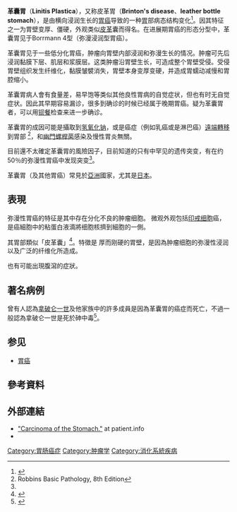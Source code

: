{{medical}}
{{Infobox medical condition |
  Name           = 革囊胃<br>Linitis plastica |
  Image          = Linitis plastica.jpg |
  Caption        = 內窺鏡下的革囊胃。整個胃壁為腫瘤所浸潤，造成其變厚狀如革囊的外觀 |
  DiseasesDB     = 
|  width          = 350
|  ICD10          = {{ICD10|C|16|9|c|15}} |
  ICD9           = {{ICD9|151.9}} |
  ICDO           = {{ICDO|8142|3}} |
  OMIM           = |
  MedlinePlus    = |
  eMedicineSubj  = |
  eMedicineTopic = |
  MeshID         = D008039 |
}}

'''革囊胃'''（'''Linitis Plastica'''），又称皮革胃（'''Brinton's disease'''、'''leather bottle stomach'''），是由横向浸润生长的[[胃癌|胃癌]]导致的一种[[胃|胃]]部病态结构变化<ref>{{cite web|title=Stomach (Gastric) Cancer|url=http://www.cancer.gov/cancertopics/types/stomach|website=NCI|accessdate=1 July 2014|archive-date=2014-07-04|archive-url=https://web.archive.org/web/20140704181619/http://www.cancer.gov/cancertopics/types/stomach|dead-url=no}}</ref>。因其特征之一为胃壁变厚、僵硬，外观类似[[皮革|皮革]]囊而得名。在进展期胃癌的形态分型中，革囊胃见于Borrmann 4型（弥漫浸润型胃癌）。

革囊胃见于一些低分化胃癌，肿瘤向胃壁内部浸润和弥漫生长的情况。肿瘤可先后浸润黏膜下层、肌层和浆膜层。这类肿瘤沿胃壁生长，可造成整个胃壁受侵。受侵胃壁组织发生纤维化，黏膜皱襞消失，胃壁本身变厚变硬，并造成胃蠕动减慢和胃腔缩小。

革囊胃病人會有食量差，易早饱等类似其他良性胃病的自觉症状，但也有时无自觉症状。因此其早期容易漏诊，很多到确诊的时候已经属于晚期胃癌。疑为革囊胃者，可以用[[钡餐|钡餐]]检查来进一步确诊。

革囊胃的成因可能是攝取到[[氢氧化钠|氢氧化钠]]，或是癌症（例如乳癌或是淋巴癌）[[遠端轉移|遠端轉移]]到胃部 <ref name="RobbinsBasic">Robbins Basic Pathology, 8th Edition</ref>，和[[幽門螺桿菌|幽門螺桿菌]]感染及慢性胃炎無關。

目前還不太確定革囊胃的風險因子，目前知道的只有{{tsl|en|CDH1 (gene)|E-钙粘蛋白}}中罕见的遗传突变，有在约50％的弥漫性胃癌中发现突变<ref name="RobbinsBasic" />。

革囊胃（及其他胃癌）常見於[[亞洲|亞洲]]國家，尤其是[[日本|日本]]。

==表現==
{{Linitis_plastica}}
弥漫性胃癌的特征是其中存在分化不良的肿瘤细胞。 微观外观包括[[印戒细胞|印戒细胞]]癌，是癌細胞中的粘蛋白液滴將细胞核擠到細胞的一側。

其胃部類似「皮革囊」<ref>{{DorlandsDict|nine/000954324|linitis plastica}}</ref>。特徵是 厚而刚硬的胃壁，是因為肿瘤细胞的弥漫性浸润以及广泛的纤维化所造成。

也有可能出現腹瀉的症狀。
==著名病例==
曾有人認為[[拿破仑一世|拿破仑一世]]及他家族中的許多成員是因為革囊胃的癌症而死亡，不過一般認為拿破仑一世是死於砷中毒<ref>{{cite journal |vauthors=Bevan S, Houlston RS |title=Genetic predisposition to gastric cancer |journal=QJM : Monthly Journal of the Association of Physicians |volume=92 |issue=1 |pages=5–10 |year=1999 |pmid=10209666 |doi=10.1093/qjmed/92.1.5 |url=http://qjmed.oxfordjournals.org/cgi/content/full/92/1/5 |access-date=2017-05-16 |archive-date=2010-01-20 |archive-url=https://web.archive.org/web/20100120124947/http://qjmed.oxfordjournals.org/cgi/content/full/92/1/5 |dead-url=no }}</ref>。

==参见==
*[[胃癌|胃癌]]

==參考資料==
{{reflist}}

==外部連結==
{{Commons category}}
*[http://patient.info/doctor/gastric-cancer "Carcinoma of the Stomach."] {{Wayback|url=http://patient.info/doctor/gastric-cancer |date=20210125072716 }} at patient.info
*{{GPnotebook|67502105}}

{{消化系统肿瘤}}
{{Tumor morphology}}

[[Category:胃肠癌症|Category:胃肠癌症]]
[[Category:肿瘤学|Category:肿瘤学]]
[[Category:消化系統疾病|Category:消化系統疾病]]